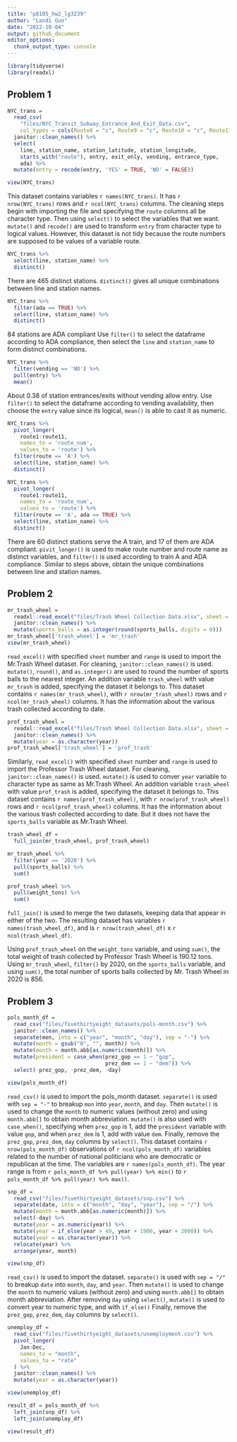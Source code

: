 ```yaml
---
title: "p8105_hw2_lg3239"
author: "Landi Guo"
date: "2022-10-04"
output: github_document
editor_options: 
  chunk_output_type: console
---
```

```r
library(tidyverse)
library(readxl)
```

## Problem 1
```r
NYC_trans = 
  read_csv(
    "files/NYC_Transit_Subway_Entrance_And_Exit_Data.csv", 
    col_types = cols(Route8 = "c", Route9 = "c", Route10 = "c", Route11 = "c")) %>%
  janitor::clean_names() %>%
  select(
    line, station_name, station_latitude, station_longitude, 
    starts_with("route"), entry, exit_only, vending, entrance_type, 
    ada) %>%
  mutate(entry = recode(entry, 'YES' = TRUE, 'NO' = FALSE))
```

```r
view(NYC_trans)
```
This dataset contains variables `r names(NYC_trans)`. It has `r nrow(NYC_trans)` rows and `r ncol(NYC_trans)` columns. The cleaning steps begin with importing the file and specifying the `route` columns all be character type. Then using `select()` to select the variables that we want. `mutate()` and `recode()` are used to transform `entry` from character type to logical values. However, this dataset is not tidy because the route numbers are supposed to be values of a variable route.

```r
NYC_trans %>%
  select(line, station_name) %>%
  distinct()
```
There are 465 distinct stations. 
`distinct()` gives all unique combinations between line and station names.

```r
NYC_trans %>%
  filter(ada == TRUE) %>%
  select(line, station_name) %>%
  distinct()
```
84 stations are ADA compliant
Use `filter()` to select the dataframe according to ADA compliance, then select the `line` and `station_name` to form distinct combinations.

```r
NYC_trans %>%
  filter(vending == 'NO') %>%
  pull(entry) %>%
  mean()
```
About 0.38 of station entrances/exits without vending allow entry.
Use `filter()` to select the dataframe according to vending availability, then choose the `entry` value since its logical, `mean()` is able to cast it as numeric.

```r
NYC_trans %>%
  pivot_longer(
    route1:route11,
    names_to = 'route_num',
    values_to = 'route') %>%
  filter(route == 'A') %>%
  select(line, station_name) %>%
  distinct()

NYC_trans %>%
  pivot_longer(
    route1:route11,
    names_to = 'route_num',
    values_to = 'route') %>%
  filter(route == 'A', ada == TRUE) %>%
  select(line, station_name) %>%
  distinct()
```
There are 60 distinct stations serve the A train, and 17 of them are ADA compliant.
`pivit_longer()` is used to make route number and route name as distinct variables, and `filter()` is used according to train A and ADA compliance. Similar to steps above, obtain the unique combinations between line and station names.

## Problem 2
```r
mr_trash_wheel = 
  readxl::read_excel("files/Trash Wheel Collection Data.xlsx", sheet = 1, range = "A2:N549") %>%
  janitor::clean_names() %>%
  mutate(sports_balls = as.integer(round(sports_balls, digits = 0)))
mr_trash_wheel['trash_wheel'] = 'mr_trash'
view(mr_trash_wheel)
```
`read_excel()` with specified `sheet` number and `range` is used to import the Mr.Trash Wheel dataset. For cleaning, `janitor::clean_names()` is used. `mutate()`, `round()`, and `as.integer()` are used to round the number of sports balls to the nearest integer. An addition variable `trash_wheel` with value `mr_trash` is added, specifying the dataset it belongs to.
This dataset contains `r names(mr_trash_wheel)`, with `r nrow(mr_trash_wheel)` rows and `r ncol(mr_trash_wheel)` columns. It has the information about the various trash collected according to date.

```r
prof_trash_wheel = 
  readxl::read_excel("files/Trash Wheel Collection Data.xlsx", sheet = 2, range = "A2:M96") %>%
  janitor::clean_names() %>%
  mutate(year = as.character(year))
prof_trash_wheel['trash_wheel'] = 'prof_trash'
```
Similarly, `read_excel()` with specified `sheet` number and `range` is used to import the Professor Trash Wheel dataset. For cleaning, `janitor::clean_names()` is used. `mutate()` is used to conver `year` variable to character type as same as Mr.Trash Wheel. An addition variable `trash_wheel` with value `prof_trash` is added, specifying the dataset it belongs to.
This dataset contains `r names(prof_trash_wheel)`, with `r nrow(prof_trash_wheel)` rows and `r ncol(prof_trash_wheel)` columns. It has the information about the various trash collected according to date. But it does not have the `sports_balls` variable as Mr.Trash Wheel.

```r
trash_wheel_df =
  full_join(mr_trash_wheel, prof_trash_wheel)

mr_trash_wheel %>%
  filter(year == '2020') %>%
  pull(sports_balls) %>%
  sum()

prof_trash_wheel %>%
  pull(weight_tons) %>%
  sum()
```
`full_join()` is used to merge the two datasets, keeping data that appear in either of the two. 
The resulting dataset has variables `r names(trash_wheel_df)`, and is `r nrow(trash_wheel_df)` x `r ncol(trash_wheel_df)`.

Using `prof_trash_wheel` on the `weight_tons` variable, and using `sum()`, the total weight of trash collected by Professor Trash Wheel is 190.12 tons.
Using `mr_trash_wheel`, `filter()` by 2020, on the `sports_balls` variable, and using `sum()`, the total number of sports balls collected by Mr. Trash Wheel in 2020 is 856.

## Problem 3
```r
pols_month_df = 
  read_csv("files/fivethirtyeight_datasets/pols-month.csv") %>%
  janitor::clean_names() %>%
  separate(mon, into = c("year", "month", "day"), sep = "-") %>%
  mutate(month = gsub("0", "", month)) %>%
  mutate(month = month.abb[as.numeric(month)]) %>%
  mutate(president = case_when(prez_gop == 1 ~ "gop",
                               prez_dem == 1 ~ "dem")) %>%
  select(-prez_gop, -prez_dem, -day)

view(pols_month_df)
```
`read_csv()` is used to import the pols_month dataset. `separate()` is used with `sep = "-"` to breakup `mon` into `year`, `month`, and `day`. Then `mutate()` is used to change the `month` to numeric values (without zero) and using `month.abb[]` to obtain month abbreviation. `mutate()` is also used with `case_when()`, specifying when `prez_gop` is 1, add the `president` variable with value `gop`, and when `prez_dem` is 1, add with value `dem`. Finally, remove the `prez_gop`, `prez_dem`, `day` columns by `select()`.
This dataset contains `r nrow(pols_month_df)` observations of `r ncol(pols_month_df)` variables related to the number of national politicians who are democratic or republican at the time. The variables are `r names(pols_month_df)`. The year range is from `r pols_month_df %>% pull(year) %>% min()` to `r pols_month_df %>% pull(year) %>% max()`.

```r
snp_df = 
  read_csv("files/fivethirtyeight_datasets/snp.csv") %>%
  separate(date, into = c("month", "day", "year"), sep = "/") %>%
  mutate(month = month.abb[as.numeric(month)]) %>%
  select(-day) %>%
  mutate(year = as.numeric(year)) %>%
  mutate(year = if_else(year > 49, year + 1900, year + 2000)) %>%
  mutate(year = as.character(year)) %>%
  relocate(year) %>%
  arrange(year, month)

view(snp_df)
```
`read_csv()` is used to import the dataset. `separate()` is used with `sep = "/"` to breakup `date` into `month`, `day`, and `year`. Then `mutate()` is used to change the `month` to numeric values (without zero) and using `month.abb[]` to obtain month abbreviation. After removing `day` using `select()`, `mutate()` is used to convert year to numeric type, and with `if_else()` 
Finally, remove the `prez_gop`, `prez_dem`, `day` columns by `select()`.
```r
unemploy_df = 
  read_csv("files/fivethirtyeight_datasets/unemployment.csv") %>%
  pivot_longer(
    Jan:Dec,
    names_to = "month",
    values_to = "rate"
  ) %>%
  janitor::clean_names() %>%
  mutate(year = as.character(year))

view(unemploy_df)
```

```r
result_df = pols_month_df %>%
  left_join(snp_df) %>%
  left_join(unemploy_df)

view(result_df)
```

